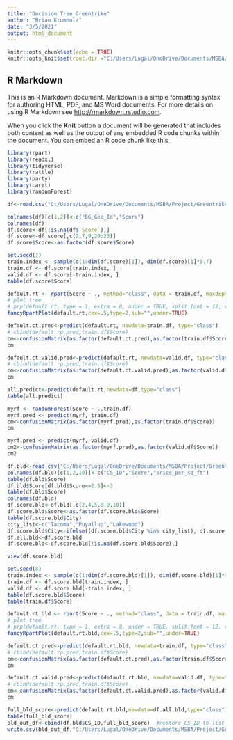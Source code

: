 ```yaml
---
title: "Decision Tree Greentrike"
author: "Brian Krumholz"
date: "3/5/2021"
output: html_document
---
```


```r
knitr::opts_chunk$set(echo = TRUE)
knitr::opts_knit$set(root.dir ="C:/Users/Lugal/OneDrive/Documents/MSBA/Project/GreentrikeMSBA/Models")

```

## R Markdown

This is an R Markdown document. Markdown is a simple formatting syntax for authoring HTML, PDF, and MS Word documents. For more details on using R Markdown see <http://rmarkdown.rstudio.com>.

When you click the **Knit** button a document will be generated that includes both content as well as the output of any embedded R code chunks within the document. You can embed an R code chunk like this:

```r
library(rpart)
library(readxl)
library(tidyverse)
library(rattle)
library(party)
library(caret)
library(randomForest)
```

```r
df<-read.csv("C:/Users/Lugal/OneDrive/Documents/MSBA/Project/GreentrikeMSBA/Scoring Files/BG Score Extract 20210305.csv")

colnames(df)[c(1,2)]<-c("BG_Geo_Id","Score")
colnames(df)
df.score<-df[!is.na(df$`Score`),]
df.score<-df.score[,c(2,7,9,20:23)]
df.score$Score<-as.factor(df.score$Score)
```

```r
set.seed(7)  
train.index <- sample(c(1:dim(df.score)[1]), dim(df.score)[1]*0.7)
train.df <- df.score[train.index, ]
valid.df <- df.score[-train.index, ]
table(df.score$Score)
```

```r
default.rt <- rpart(Score ~ ., method="class", data = train.df, maxdepth=4,minbucket=2)
# plot tree
# prp(default.rt, type = 1, extra = 0, under = TRUE, split.font = 12, varlen = -10)
fancyRpartPlot(default.rt,cex=.5,type=2,sub="",under=TRUE)
```


```r
default.ct.pred<-predict(default.rt, newdata=train.df, type="class")
# cbind(default.rp.pred,train.df$Score)
cm<-confusionMatrix(as.factor(default.ct.pred),as.factor(train.df$Score))
cm
```

```r
default.ct.valid.pred<-predict(default.rt, newdata=valid.df, type="class")
# cbind(default.rp.pred,train.df$Score)
cm<-confusionMatrix(as.factor(default.ct.valid.pred),as.factor(valid.df$Score))
cm
```
```r
all.predict<-predict(default.rt,newdata=df,type="class")
table(all.predict)
```

```r
myrf <- randomForest(Score ~ .,train.df)
myrf.pred <- predict(myrf, train.df)
cm<-confusionMatrix(as.factor(myrf.pred),as.factor(train.df$Score))
cm
```

```r
myrf.pred <- predict(myrf, valid.df)
cm2<-confusionMatrix(as.factor(myrf.pred),as.factor(valid.df$Score))
cm2
```

```r
df.bld<-read.csv("C:/Users/Lugal/OneDrive/Documents/MSBA/Project/GreentrikeMSBA/Scoring Files/Building Score Extract 20210305.csv")
colnames(df.bld)[c(1,2,10)]<-c("CS_ID","Score","price_per_sq_ft")
table(df.bld$Score)
df.bld$Score[df.bld$Score==2.5]<-3
table(df.bld$Score)
colnames(df.bld)
df.score.bld<-df.bld[,c(2,4,5,8,9,10)]
df.score.bld$Score<-as.factor(df.score.bld$Score)
table(df.score.bld$City)
city_list<-c("Tacoma","Puyallup","Lakewood")
df.score.bld$City<-ifelse((df.score.bld$City %in% city_list), df.score.bld$City, "Other")
df.all.bld<-df.score.bld
df.score.bld<-df.score.bld[!is.na(df.score.bld$Score),]
```

```r
view(df.score.bld)
```


```r
set.seed(8)
train.index <- sample(c(1:dim(df.score.bld)[1]), dim(df.score.bld)[1]*0.7)
train.df <- df.score.bld[train.index, ]
valid.df <- df.score.bld[-train.index, ]
table(df.score.bld$Score)
table(train.df$Score)
```

```r
default.rt.bld <- rpart(Score ~ ., method="class", data = train.df, maxdepth=4,minbucket=2)
# plot tree
# prp(default.rt, type = 1, extra = 0, under = TRUE, split.font = 12, varlen = -10)
fancyRpartPlot(default.rt.bld,cex=.5,type=2,sub="",under=TRUE)
```

```r
default.ct.pred<-predict(default.rt.bld, newdata=train.df, type="class")
# cbind(default.rp.pred,train.df$Score)
cm<-confusionMatrix(as.factor(default.ct.pred),as.factor(train.df$Score))
cm
```

```r
default.ct.valid.pred<-predict(default.rt.bld, newdata=valid.df, type="class")
# cbind(default.rp.pred,train.df$Score)
cm<-confusionMatrix(as.factor(default.ct.valid.pred),as.factor(valid.df$Score))
cm
```

```r
full_bld_score<-predict(default.rt.bld,newdata=df.all.bld,type="class")
table(full_bld_score)
bld_out_df<-cbind(df.bld$CS_ID,full_bld_score)  #restore CS_ID to list
write.csv(bld_out_df,"C:/Users/Lugal/OneDrive/Documents/MSBA/Project/GreentrikeMSBA/Scoring Files/decision_tree_building_predicted_20210308.csv")
```

